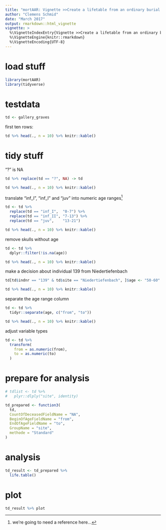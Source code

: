 ```yaml
---
title: "mortAAR: Vignette >>Create a lifetable from an ordinary burial dataset<<"
author: "Clemens Schmid"
date: "March 2017"
output: rmarkdown::html_vignette
vignette: >
  %\VignetteIndexEntry{Vignette >>Create a lifetable from an ordinary burial dataset<<}
  %\VignetteEngine{knitr::rmarkdown}
  %\VignetteEncoding{UTF-8}
---
```


# load stuff

```r
library(mortAAR)
library(tidyverse)
```

# testdata

```r
td <- gallery_graves
```

first ten rows:

```r
td %>% head(., n = 10) %>% knitr::kable()
```

# tidy stuff

"?" is NA

```r
td %>% replace(td == "?", NA) -> td
```

```r
td %>% head(., n = 10) %>% knitr::kable()
```

translate "inf_I", "inf_I" and "juv" into numeric age ranges^[we're going to need a reference here...]

```r
td <- td %>% 
  replace(td == "inf_I",  "0-7") %>%
  replace(td == "inf_II", "7-13") %>%
  replace(td == "juv",    "13-21")
```

```r
td %>% head(., n = 10) %>% knitr::kable()
```

remove skulls without age

```r
td <- td %>%
  dplyr::filter(!is.na(age))
```

```r
td %>% head(., n = 10) %>% knitr::kable()
```

make a decision about individual 139 from Niedertiefenbach

```r
td[td$indnr == "139" & td$site == "Niedertiefenbach", ]$age <- "50-60"
```

```r
td %>% head(., n = 10) %>% knitr::kable()
```

separate the age range column

```r
td <- td %>%
  tidyr::separate(age, c("from", "to"))
```

```r
td %>% head(., n = 10) %>% knitr::kable()
```

adjust variable types

```r
td <- td %>%
  transform(
    from = as.numeric(from),
    to = as.numeric(to)
  )
```

# prepare for analysis

```r
# tdlist <- td %>%
#   plyr::dlply("site", identity)

td_prepared <- function3(
  td, 
  CountOfDeceasedFieldName = "NA", 
  BeginOfAgeFieldName = "from",
  EndOfAgeFieldName = "to", 
  GroupName = "site", 
  methode = "Standard"
)
```

# analysis

```r
td_result <- td_prepared %>%
  life.table()
```

# plot

```r
td_result %>% plot
```
